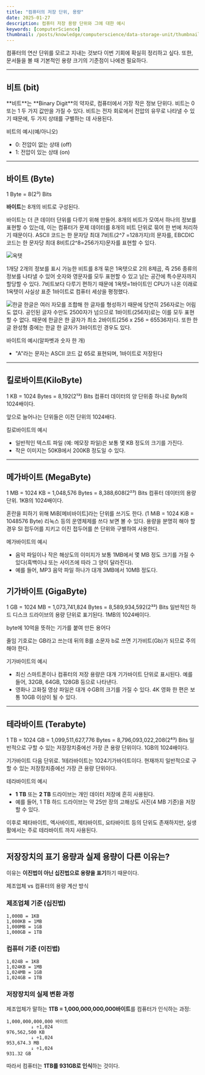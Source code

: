 ```yaml
---
title: "컴퓨터의 저장 단위, 용량"
date: 2025-01-27
description: 컴퓨터 저장 용량 단위와 그에 대한 예시
keywords: [computerScience]
thumbnail: /posts/knowledge/computerscience/data-storage-unit/thumbnail.png
---
```



컴퓨터의 연산 단위를 모르고 지내는 것보다 이번 기회에 확실히 정리하고 싶다.
또한, 문서들을 볼 때 기본적인 용량 크기의 기준점이 나에겐 필요하다.


---
## 비트 (bit)

<Callout >
**비트**는 **Binary Digit**의 약자로, 컴퓨터에서 가장 작은 정보 단위다.
</Callout>
비트는 0 또는 1 두 가지 값만을 가질 수 있다. 비트는 전자 회로에서 전압의 유무로 나타낼 수 있기 때문에, 두 가지 상태를 구별하는 데 사용된다.

비트의 예시(예/아니오)


- 0: 전압이 없는 상태 (off)
- 1: 전압이 있는 상태 (on)
---


## 바이트 (Byte)

<Callout>
1 Byte = 8(2³) Bits


**바이트**는 8개의 비트로 구성된다.
</Callout>

바이트는 더 큰 데이터 단위를 다루기 위해 만들어. 8개의 비트가 모여서 하나의 정보를 표현할 수 있는데, 이는 컴퓨터가 문제 데이터를 8개의 비트 단위로 묶어 한 번에 처리하기 때문이다.
ASCII 코드는 한 문자당 최대 7비트(2^7 =128가지)의 문자를, EBCDIC코드는 한 문자당 최대 8비트(2^8=256가지)문자를 표현할 수 있다.


![옥텟](/posts/knowledge/computerscience/data-storage-unit/octet.png)

1개당 2개의 정보를 표시 가능한 비트를 8개 묶은 1옥텟으로 2의 8제곱, 즉 256 종류의 정보를 나타낼 수 있어 숫자와 영문자를 모두 표현할 수 있고 남는 공간에 특수문자까지 할당할 수 있다. 7비트보다 다루기 편하기 때문에 1옥텟=1바이트인 CPU가 나온 이래로 1옥텟이 사실상 표준 1바이트로 컴퓨터 세상을 평정했다.


![한글](/posts/knowledge/computerscience/data-storage-unit/hangul.png)
한글은 여러 자모를 조합해 한 글자를 형성하기 때문에 당연히 256자로는 어림도 없다. 공인된 글자 수만도 2500자가 넘으므로 1바이트(256자)로는 이를 모두 표현할 수 없다. 때문에 한글은 한 글자가 최소 2바이트(256 x 256 = 65536자)다. 또한 한글 완성형 중에는 한글 한 글자가 3바이트인 경우도 있다.

 바이트의 예시(알파벳과 숫자 한 개)

- "A"라는 문자는 ASCII 코드 값 65로 표현되며, 1바이트로 저장된다
---
## 킬로바이트(KiloByte)

<Callout>
1 KB = 1024 Bytes = 8,192(2¹³) Bits
컴퓨터 데이터의 양 단위중 하나로 Byte의 1024배이다. 
</Callout>


앞으로 늘어나는 단위들은 이전 단위의 1024배다.

 킬로바이트의 예시

- 일반적인 텍스트 파일 (예: 메모장 파일)은 보통 몇 KB 정도의 크기를 가진다.
- 작은 이미지는 50KB에서 200KB 정도일 수 있다.
---
## 메가바이트 (MegaByte)

<Callout>
 1 MB = 1024 KB = 1,048,576 Bytes = 8,388,608(2²³) Bits
컴퓨터 데이터의 용량 단위. 1KB의 1024배이다. 
</Callout>

혼란을 피하기 위해 MiB[메비바이트]라는 단위를 쓰기도 한다.
 (1 MiB = 1024 KiB = 1048576 Byte) 리눅스 등의 운영체제를 쓰다 보면 볼 수 있다. 용량을 분명히 해야 할 경우 SI 접두어를 지키고 이진 접두어를 쓴 단위와 구별하여 사용한다.

 메가바이트의 예시

- 음악 파일이나 작은 해상도의 이미지가 보통 1MB에서 몇 MB 정도 크기를 가질 수 있다(흑백이냐 또는 사이즈에 따라 그 양이 달라진다).
- 예를 들어, MP3 음악 파일 하나가 대개 3MB에서 10MB 정도다.

## 기가바이트 (GigaByte)

<Callout>
 1 GB = 1024 MB = 1,073,741,824 Bytes = 8,589,934,592(2³³) Bits
일반적인 하드 디스크 드라이브의 용량 단위로 표기된다.  1MB의 1024배이다. 
</Callout>

byte에 10억을 뜻하는 기가를 붙여 만든 용어다

줄임 기호로는 GB라고 쓰는데 뒤의 B를 소문자 b로 쓰면 기가비트(Gb)가 되므로 주의해야 한다.

 기가바이트의 예시

- 최신 스마트폰이나 컴퓨터의 저장 용량은 대개 기가바이트 단위로 표시된다. 예를 들어, 32GB, 64GB, 128GB 등으로 나타낸다.
- 영화나 고화질 영상 파일은 대개 수GB의 크기를 가질 수 있다. 4K 영화 한 편은 보통 10GB 이상이 될 수 있다.
---
## 테라바이트 (Terabyte)

<Callout>
 1 TB = 1024 GB = 1,099,511,627,776 Bytes = 8,796,093,022,208(2⁴³) Bits
일반적으로 구할 수 있는 저장장치중에선 가장 큰 용량 단위이다. 1GB의 1024배이다. 
</Callout>

기가바이트 다음 단위로. 1테라바이트는 1024기가바이트이다. 현재까지 일반적으로 구할 수 있는 저장장치중에선 가장 큰 용량 단위이다.

 테라바이트의 예시

- **1 TB** 또는 **2 TB** 드라이브는 개인 데이터 저장에 흔히 사용된다.
- 예를 들어, 1 TB 하드 드라이브는 약 25만 장의 고해상도 사진(4 MB 기준)을 저장할 수 있다.

이후로 페타바이트, 엑사바이트, 제타바이트, 요타바이트 등의 단위도 존재하지만, 실생활에서는 주로 테라바이트 까지 사용된다.

---
## 저장장치의 표기 용량과 실제 용량이 다른 이유는?

이유는 **이진법이 아닌 십진법으로 용량을 표기**하기 때문이다.

제조업체 vs 컴퓨터의 용량 계산 방식

### 제조업체 기준 (십진법)
```
1,000B = 1KB
1,000KB = 1MB  
1,000MB = 1GB
1,000GB = 1TB
```

### 컴퓨터 기준 (이진법)
```
1,024B = 1KB
1,024KB = 1MB
1,024MB = 1GB  
1,024GB = 1TB
```

### 저장장치의 실제 변환 과정

제조업체가 말하는 **1TB = 1,000,000,000,000바이트**를 컴퓨터가 인식하는 과정:

```
1,000,000,000,000 바이트
         ↓ ÷1,024
976,562,500 KB
         ↓ ÷1,024  
953,674.3 MB
         ↓ ÷1,024
931.32 GB
```

따라서 컴퓨터는 **1TB를 931GB로 인식**하는 것이다.